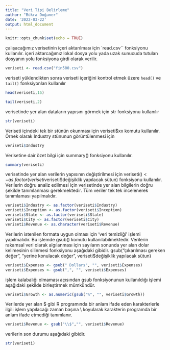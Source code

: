 ```yaml
---
title: "Veri Tipi Belirleme"
author: "Bükra Doğaner"
date: '2022-03-22'
output: html_document
---
```


```r
knitr::opts_chunk$set(echo = TRUE)
```

çalışacağımız verisetinin içeri aktarılması için `read.csv`` fonksiyonu kullanılır. 
içeri aktarcağımız lokal dosya yolu yada uzak sunucuda tutulan dosyanın yolu fonksiyona girdi olarak verilir. 

```r
veriseti <- read.csv("fin500.csv")
```

veriseti yüklendikten sonra veriseti içeriğini kontrol etmek üzere `head()` ve `tail()` fonksiyonları kullanılır


```r
head(veriseti,15)

tail(veriseti,2) 
```
verisetinde yer alan dataların yapısını görmek için str fonksiyonu kullanılır

```r
str(veriseti) 
```

Veriseti içindeki tek bir stünün okunması için veriseti$xx komutu kullanılır. Örnek olarak Industry stünunun görüntülenmesi için 

```r
veriseti$Industry
```

Verisetine dair özet bilgi için summary() fonksiyonu kullanılır.

```r
summary(veriseti) 
```

verisetinde yer alan verilerin yapısının değiştirilmesi için veriseti$() <- as.factor(veriseti$veriseti$değişiklik yapılacak sütun) fonksiyonu kullanılır. Verilerin doğru analiz edilmesi için verisetinde yer alan bilgilerin doğru şekilde tanımlanması gerekmektedir. Tüm veriler tek tek incelenerek tanımlaması yapılmalıdır.

```r
veriseti$Industry <- as.factor(veriseti$Industry)
veriseti$Inception <- as.factor(veriseti$Inception)
veriseti$State <- as.factor(veriseti$State)
veriseti$City <- as.factor(veriseti$City)
veriseti$Revenue <- as.character(veriseti$Revenue)
```

Verilerin istenilen formata uygun olması için 'veri temizliği' işlemi yapılmalıdır. Bu işlemde gsub() komutu kullanılabilmektedir. Verilerin rakamsal veri olarak algılanması için sayıların sonunda yer alan dolar kelimesinin silinmesi fonksiyonu aşağıdaki gibidir. gsub("çıkarılması gereken değer", "yerine konulacak değer", veriseti$değişiklik yapılacak sütun)

```r
veriseti$Expenses <- gsub(" Dollars", "", veriseti$Expenses)
veriseti$Expenses <- gsub(",", "", veriseti$Expenses) 
``` 

işlem kalabalığı olmaması açısından gsub fonksiyonunun kullanıldığı işlemi aşağıdaki şekilde birleştirmek mümkündür. 

```r
veriseti$Growth <- as.numeric(gsub("%", "", veriseti$Growth))
``` 

Verilerde yer alan $ gibi R programında bir anlam ifade eden karakterlerle ilgili işlem yapılacağı zaman başına \\ koyularak karakterin programda bir anlam ifade etmediği tanımlanır.

```r
veriseti$Revenue <- gsub("\\$","", veriseti$Revenue)
``` 


verilerin son durumu aşağıdaki gibidir.

```r
str(veriseti)
```

